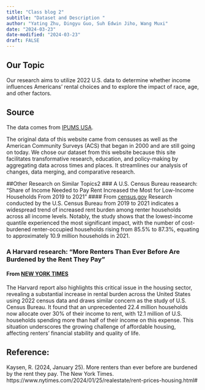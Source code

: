```yaml
---
title: "Class blog 2"
subtitle: "Dataset and Description "
author: "Yating Zhu, Dingyu Guo, Suh Edwin Jiho, Wang Muxi"
date: "2024-03-23"
date-modified: "2024-03-23"
draft: FALSE
---
```

## Our Topic
Our research aims to utilize 2022 U.S. data to determine whether income influences Americans' rental choices and to explore the impact of race, age, and other factors.

## Source
The data comes from [IPUMS USA](https://usa.ipums.org/usa/index.shtml).

The original data of this website came from censuses as well as the American Community Surveys (ACS) that began in 2000 and are still going on today. We chose our dataset from this website because this site facilitates transformative research, education, and policy-making by aggregating data across times and places. It streamlines our analysis of changes,  data merging, and comparative research. 

##Other Research on Similar Topics2
### A U.S. Census Bureau reasearch: "Share of Income Needed to Pay Rent Increased the Most for Low-Income Households From 2019 to 2021"
#### From [census.gov](https://www.census.gov/library/stories/2023/03/low-income-renters-spent-larger-share-of-income-on-rent.html)
Research conducted by the U.S. Census Bureau from 2019 to 2021 indicates a widespread trend of increased rent burden among renter households across all income levels. Notably, the study shows that the lowest-income quantile experienced the most significant impact, with the number of cost-burdened renter-occupied households rising from 85.5% to 87.3%, equating to approximately 10.9 million households in 2021.

### A Harvard research: "More Renters Than Ever Before Are Burdened by the Rent They Pay" 
#### From [NEW YORK TIMES](https://www.nytimes.com/2024/01/25/realestate/rent-prices-housing.html#) 
The Harvard report also highlights this critical issue in the housing sector, revealing a substantial increase in rental burden across the United States using 2022 census data and draws similar concern as the study of U.S. Census Bureau. It found that an unprecedented 22.4 million households now allocate over 30% of their income to rent, with 12.1 million of U.S. households spending more than half of their income on this expense. This situation underscores the growing challenge of affordable housing, affecting renters' financial stability and quality of life.

## Reference:
Kaysen, R. (2024, January 25). More renters than ever before are burdened by the rent they pay. The New York Times. https://www.nytimes.com/2024/01/25/realestate/rent-prices-housing.html# 







